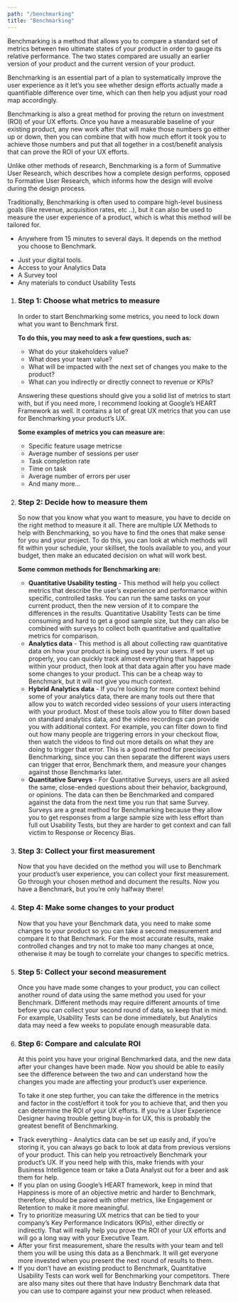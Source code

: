 ```yaml
---
path: "/benchmarking"
title: "Benchmarking"
---
```






<MethodLayout pageTitle={props.pageContext.frontmatter.title} method={currentMethod}>
  <SEO title={props.pageContext.frontmatter.title} />

<MethodSectionWhatIs method={currentMethod} title="What is Benchmarking?">
  <p>
    Benchmarking is a method that allows you to compare a standard set of metrics between two ultimate states of your product in order to gauge its relative performance. The two states compared are usually an earlier version of your product and the current version of your product.
  </p>
  <p>
    Benchmarking is an essential part of a plan to systematically improve the user experience as it let’s you see whether design efforts actually made a quantifiable difference over time, which can then help you adjust your road map accordingly.
  </p>
  <p>
    Benchmarking is also a great method for proving the return on investment (ROI) of your UX efforts. Once you have a measurable baseline of your existing product, any new work after that will make those numbers go either up or down, then you can combine that with how much effort it took you to achieve those numbers and put that all together in a cost/benefit analysis that can prove the ROI of your UX efforts.
  </p>
  <p>
    Unlike other methods of research, Benchmarking is a form of Summative User Research, which describes how a complete design performs, opposed to Formative User Research, which informs how the design will evolve during the design process.
    </p>
    <p>
    Traditionally, Benchmarking is often used to compare high-level business goals (like revenue, acquisition rates, etc ..), but it can also be used to measure the user experience of a product, which is what this method will be tailored for.
    </p>
</MethodSectionWhatIs>

<MethodSectionNeeds title="What do you need for Benchmarking?">
  <MethodSectionNeedsPartial type="time">
    <ul>
      <li>Anywhere from 15 minutes to several days. It depends on the method you choose to Benchmark.</li>
    </ul>
  </MethodSectionNeedsPartial>
  <MethodSectionNeedsPartial type="materials">
    <ul>
      <li>Just your digital tools.</li>
      <li>Access to your Analytics Data</li>
      <li>A Survey tool</li>
      <li>Any materials to conduct Usability Tests</li>
    </ul>
  </MethodSectionNeedsPartial>
</MethodSectionNeeds>

<MethodSectionSteps method={currentMethod} title="How do you Benchmark products?">
  <ol>
    <li>
      <h3>Step 1: Choose what metrics to measure</h3>
      <p>
      In order to start Benchmarking some metrics, you need to lock down what you want to Benchmark first.
      </p>
      <p><strong>To do this, you may need to ask a few questions, such as:</strong></p>
        <ul>
          <li>What do your stakeholders value?</li>
          <li>What does your team value?</li>
          <li>What will be impacted with the next set of changes you make to the product?</li>
          <li>What can you indirectly or directly connect to revenue or KPIs?</li>
        </ul>
      <p>
      Answering these questions should give you a solid list of metrics to start with, but if you need more, I recommend looking at Google’s HEART Framework as well. It contains a lot of great UX metrics that you can use for Benchmarking your product’s UX.
      </p>
      <p><strong>Some examples of metrics you can measure are:</strong></p>
        <ul>
          <li>Specific feature usage metricse</li>
          <li>Average number of sessions per user</li>
          <li>Task completion rate</li>
          <li>Time on task</li>
          <li>Average number of errors per user</li>
          <li>And many more…</li>
        </ul>
    </li>
    <li>
      <h3>Step 2: Decide how to measure them</h3>
      <p>
      So now that you know what you want to measure, you have to decide on the right method to measure it all. There are multiple UX Methods to help with Benchmarking, so you have to find the ones that make sense for you and your project. To do this, you can look at which methods will fit within your schedule, your skillset, the tools available to you, and your budget, then make an educated decision on what will work best.
      </p>
      <p><strong>Some common methods for Benchmarking are:</strong></p>
        <ul>
          <li><strong>Quantitative Usability testing</strong> - This method will help you collect metrics that describe the user’s experience and performance within specific, controlled tasks. You can run the same tasks on your current product, then the new version of it to compare the differences in the results. Quantitative Usability Tests can be time consuming and hard to get a good sample size, but they can also be combined with surveys to collect both quantitative and qualitative metrics for comparison.</li>
          <li><strong>Analytics data</strong> - This method is all about collecting raw quantitative data on how your product is being used by your users. If set up properly, you can quickly track almost everything that happens within your product, then look at that data again after you have made some changes to your product. This can be a cheap way to Benchmark, but it will not give you much context.</li>
          <li><strong>Hybrid Analytics data</strong> - If you’re looking for more context behind some of your analytics data, there are many tools out there that allow you to watch recorded video sessions of your users interacting with your product. Most of these tools allow you to filter down based on standard analytics data, and the video recordings can provide you with additional context. For example, you can filter down to find out how many people are triggering errors in your checkout flow, then watch the videos to find out more details on what they are doing to trigger that error. This is a good method for precision Benchmarking, since you can then separate the different ways users can trigger that error, Benchmark them, and measure your changes against those Benchmarks later.</li>
          <li><strong>Quantitative Surveys</strong> - For Quantitative Surveys, users are all asked the same, close-ended questions about their behavior, background, or opinions. The data can then be Benchmarked and compared against the data from the next time you run that same Survey. Surveys are a great method for Benchmarking because they allow you to get responses from a large sample size with less effort than full out Usability Tests, but they are harder to get context and can fall victim to Response or Recency Bias.</li>
        </ul>  
    </li>
    <li>
      <h3>Step 3: Collect your first measurement</h3>
      Now that you have decided on the method you will use to Benchmark your product’s user experience, you can collect your first measurement. Go through your chosen method and document the results. Now you have a Benchmark, but you’re only halfway there!
    </li>
    <li>
      <h3>Step 4: Make some changes to your product</h3>
      <p>Now that you have your Benchmark data, you need to make some changes to your product so you can take a second measurement and compare it to that Benchmark. For the most accurate results, make controlled changes and try not to make too many changes at once, otherwise it may be tough to correlate your changes to specific metrics.
      </p>
    </li>
    <li>
      <h3>Step 5: Collect your second measurement</h3>
      Once you have made some changes to your product, you can collect another round of data using the same method you used for your Benchmark. Different methods may require different amounts of time before you can collect your second round of data, so keep that in mind. For example, Usability Tests can be done immediately, but Analytics data may need a few weeks to populate enough measurable data.
    </li>
    <li>
      <h3>Step 6: Compare and calculate ROI</h3>
      <p>
        At this point you have your original Benchmarked data, and the new data after your changes have been made. Now you should be able to easily see the difference between the two and can understand how the changes you made are affecting your product’s user experience.
        </p>
        <p>
        To take it one step further, you can take the difference in the metrics and factor in the cost/effort it took for you to achieve that, and then you can determine the ROI of your UX efforts. If you’re a User Experience Designer having trouble getting buy-in for UX, this is probably the greatest benefit of Benchmarking.
        </p> 
    </li>
  </ol>
</MethodSectionSteps>

<MethodSectionTips method={currentMethod} title="Tips for a great Benchmark">
  <ul>
    <li>
      Track everything - Analytics data can be set up easily and, if you’re storing it, you can always go back to look at data from previous versions of your product. This can help you retroactively Benchmark your product’s UX. If you need help with this, make friends with your Business Intelligence team or take a Data Analyst out for a beer and ask them for help.
    </li>
    <li>
      If you plan on using Google’s HEART framework, keep in mind that Happiness is more of an objective metric and harder to Benchmark, therefore, should be paired with other metrics, like Engagement or Retention to make it more meaningful.
    </li>
    <li>
      Try to prioritize measuring UX metrics that can be tied to your company’s Key Performance Indicators (KPIs), either directly or indirectly. That will really help you prove the ROI of your UX efforts and will go a long way with your Executive Team.
    </li>
    <li>
      After your first measurement, share the results with your team and tell them you will be using this data as a Benchmark. It will get everyone more invested when you present the next round of results to them.
      </li>
    <li>
      If you don’t have an existing product to Benchmark, Quantitative Usability Tests can work well for Benchmarking your competitors. There are also many sites out there that have Industry Benchmark data that you can use to compare against your new product when released.
      </li>
  </ul>
</MethodSectionTips>

<MethodSectionResources method={currentMethod} />

</MethodLayout>
